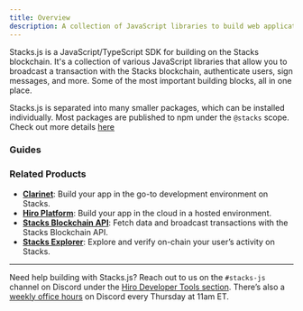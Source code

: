 ```yaml
---
title: Overview
description: A collection of JavaScript libraries to build web applications on Stacks.
---
```



Stacks.js is a JavaScript/TypeScript SDK for building on the Stacks blockchain. It's a collection of various JavaScript libraries that allow you to broadcast a transaction with the Stacks blockchain, authenticate users, sign messages, and more. Some of the most important building blocks, all in one place.

<Callout title="Installation">Stacks.js is separated into many smaller packages, which can be installed individually. Most packages are published to npm under the `@stacks` scope. Check out more details [here](./stacks.js/installation)</Callout>

### Guides

<Cards>
  <Card
    href="/stacks/stacks.js/guides/authenticate-users-with-connect"
    title="Authenticate Users with Connect"
    description="Connect to user wallets and authenticate their on-chain identity."
  />
  <Card
    href="/clarinet/features/debug-contract"
    title="Sign transactions"
    description="Enable users to interact with smart contracts through your app."
  />
  <Card
    href="/clarinet/features/write-unit-tests"
    title="Sign messages"
    description="Prompt users to sign messages and prove they control an address or authorize an in-app action."
  />
  <Card
    href="/clarinet/features/create-deployment-plans"
    title="Constructing Post-Conditions"
    description="Build post-conditions into your smart contracts and safe-guard your users."
  />
</Cards>

### Related Products

- **[Clarinet](../clarinet/index.mdx)**: Build your app in the go-to development environment on Stacks.
- **[Hiro Platform](../platform/index.mdx)**: Build your app in the cloud in a hosted environment.
- **[Stacks Blockchain API](../stacks-blockchain-api/index.mdx)**: Fetch data and broadcast transactions with the Stacks Blockchain API.
- **[Stacks Explorer](https://explorer.hiro.so)**: Explore and verify on-chain your user’s activity on Stacks.

---

Need help building with Stacks.js? Reach out to us on the `#stacks-js` channel on Discord under the [Hiro Developer Tools section](https://stacks.chat/). There’s also a [weekly office hours](https://events.stacks.co/event/HD16484710) on Discord every Thursday at 11am ET.